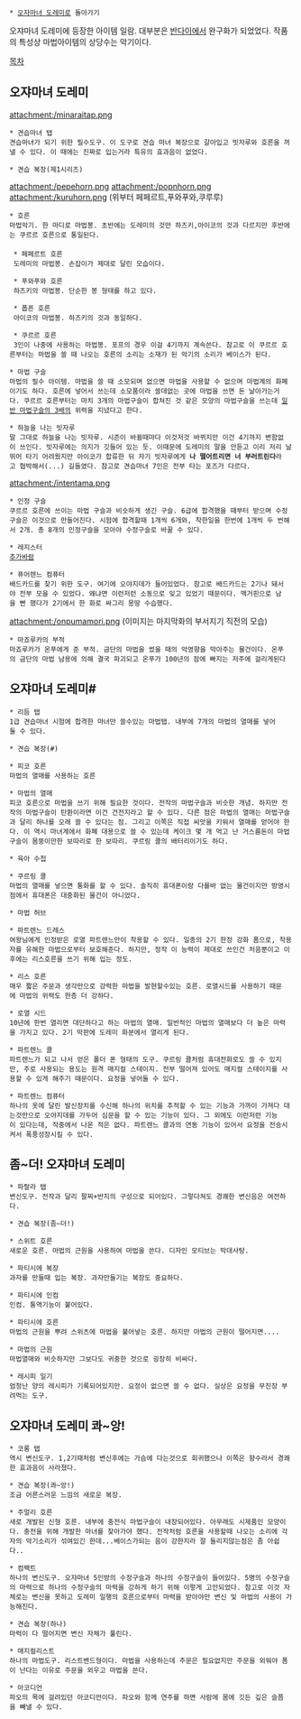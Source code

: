  * [[오자마녀 도레미]]로 돌아가기

오쟈마녀 도레미에 등장한 아이템 일람. 대부분은 [[반다이]]에서 완구화가 되었었다.
작품의 특성상 마법아이템의 상당수는 악기이다.

[[목차]]


== 오쟈마녀 도레미 ==
attachment:/minaraitap.png
 * 견습마녀 탭
 견습마녀가 되기 위한 필수도구. 이 도구로 견습 마녀 복장으로 갈아입고 빗자루와 호른을 꺼낼 수 있다. 이 때에는 진짜로 입는거라 특유의 효과음이 없었다.

 * 견습 복장(제1시리즈)


attachment:/pepehorn.png
attachment:/popnhorn.png
attachment:/kuruhorn.png
(위부터 페페르트,푸와푸와,쿠루루)
 * 호른
 마법악기. 한 마디로 마법봉. 초반에는 도레미의 것만 하즈키,아이코의 것과 다르지만 후반에는 쿠르르 호른으로 통일된다.
 
  * 페페르트 호른
  도레미의 마법봉. 손잡이가 제대로 달린 모습이다.

  * 푸와푸와 호른
  하즈키의 마법봉. 단순한 봉 형태를 하고 있다.

  * 폽픈 호른
  아이코의 마법봉. 하즈키의 것과 동일하다.

  * 쿠르르 호른
  3인이 나중에 사용하는 마법봉. 포프의 경우 이걸 4기까지 계속쓴다. 참고로 이 쿠르르 호른부터는 마법을 쓸 때 나오는 호른의 소리는 소재가 된 악기의 소리가 베이스가 된다.

 * 마법 구슬
 마법의 필수 아이템. 마법을 쓸 때 소모되며 없으면 마법을 사용할 수 없으며 마법계의 화폐이기도 하다. 호른에 넣어서 쓰는데 소모품이라 쓸데없는 곳에 마법을 쓰면 돈 날아가는거다. 쿠르르 호른부터는 마치 3개의 마법구슬이 합쳐진 것 같은 모양의 마법구슬을 쓰는데 [[샤아 아즈나블|일반 마법구슬의 3배의]] 위력을 지녔다고 한다.

 * 하늘을 나는 빗자루
 말 그대로 하늘을 나는 빗자루. 시즌이 바뀔때마다 이것저것 바뀌지만 이건 4기까지 변함없이 쓰인다. 빗자루에는 의지가 깃들어 있는 듯. 이때문에 도레미의 말을 안듣고 이리 저리 날뛰어 타기 어려웠지만 아이코가 합류한 뒤 자기 빗자루에게 '''나 떨어트리면 너 부러트린다'''라고 협박해서(...) 길들였다. 참고로 견습마녀 7인은 전부 타는 포즈가 다르다.

attachment:/intentama.png
 * 인정 구슬
 쿠르르 호른에 쓰이는 마법 구슬과 비슷하게 생긴 구슬. 6급에 합격했을 때부터 받으며 수정구슬은 이것으로 만들어진다. 시험에 합격할때 1개씩 6개와, 착한일을 한번에 1개씩 두 번해서 2개. 총 8개의 인정구슬을 모아야 수정구슬로 바꿀 수 있다.

 * 레지스터
 [[추가바람]]

 * 퓨어렌느 컴퓨터
 배드카드를 찾기 위한 도구. 여기에 오야지데가 들어있었다. 참고로 배드카드는 2기나 돼서야 전부 모을 수 있었다. 왜냐면 이런저런 소동으로 잊고 있었기 때문이다. 맥거핀으로 남을 뻔 했다가 2기에서 한 화로 싸그리 몽땅 수습했다.

attachment:/onpumamori.png
(이미지는 마지막화의 부서지기 직전의 모습)
 * 마죠루카의 부적
 마죠루카가 온푸에게 준 부적. 금단의 마법을 썼을 때의 악영향을 막아주는 물건이다. 온푸의 금단의 마법 남용에 의해 결국 파괴되고 온푸가 100년의 잠에 빠지는 저주에 걸리게된다

== 오쟈마녀 도레미# ==
 * 리듬 탭
 1급 견습마녀 시험에 합격한 마녀만 쓸수있는 마법탭. 내부에 7개의 마법의 열매를 넣어둘 수 있다.

 * 견습 복장(#)

 * 피코 호른
 마법의 열매를 사용하는 호른

 * 마법의 열매
 피코 호른으로 마법을 쓰기 위해 필요한 것이다. 전작의 마법구슬과 비슷한 개념. 하지만 전작의 마법구슬이 탄환이라면 이건 건전지라고 할 수 있다. 다른 점은 마법의 열매는 마법구슬과 달리 하나를 오래 쓸 수 있다는 점. 그리고 이쪽은 직접 씨앗을 키워서 열매를 얻어야 한다. 이 역시 마녀계에서 화폐 대용으로 쓸 수 있는데 케이크 몇 개 먹고 난 거스름돈이 마법구슬이 몸뚱이만한 보따리로 한 보따리. 쿠르링 콜의 배터리이기도 하다. 

 * 육아 수첩

 * 쿠르링 콜
 마법의 열매를 넣으면 통화를 할 수 있다. 솔직히 휴대폰이랑 다를바 없는 물건이지만 방영시점에서 휴대폰은 대중화된 물건이 아니었다. 

 * 마법 허브

 * 파트렌느 드레스
 여왕님에게 인정받은 로열 파트렌느만이 착용할 수 있다. 일종의 2기 한정 강화 폼으로, 착용자를 유해한 마법으로부터 보호해준다. 하지만, 정작 이 능력이 제대로 쓰인건 처음뿐이고 이후에는 리스호른을 쓰기 위해 입는 정도.

 * 리스 호른
 매우 짧은 주문과 생각만으로 강력한 마법을 발현할수있는 호른. 로열시드를 사용하기 때문에 마법의 위력도 한층 더 강하다.

 * 로열 시드
 10년에 한번 열리면 대단하다고 하는 마법의 열매. 일반적인 마법의 열매보다 더 높은 마력을 가지고 있다. 2기 막판에 도레미 화분에서 열리게 된다.

 * 파트렌느 콜
 파트렌느가 되고 나서 얻은 폴더 폰 형태의 도구. 쿠르링 콜처럼 휴대전화로도 쓸 수 있지만, 주로 사용되는 용도는 원격 매지컬 스테이지. 전부 떨어져 있어도 매지컬 스테이지를 사용할 수 있게 해주기 때문이다. 요정을 넣어둘 수 있다.

 * 파트렌느 컴퓨터
 하나의 옷에 달린 발신장치를 수신해 하나의 위치를 추적할 수 있는 기능과 가까이 가져다 대는것만으로 오야지데를 가두어 심문을 할 수 있는 기능이 있다. 그 외에도 이런저런 기능이 있다는데, 작중에서 나온 적은 없다. 파트렌느 콜과의 연동 기능이 있어서 요정을 전송시켜서 폭풍성장시킬 수 있다.

== 좀~더! 오쟈마녀 도레미 ==

 * 파랄라 탭
 변신도구. 전작과 달리 팔찌+반지의 구성으로 되어있다. 그렇다쳐도 경쾌한 변신음은 여전하다.

 * 견습 복장(좀~더!)

 * 스위트 호른
 새로운 호른. 마법의 근원을 사용하여 마법을 쓴다. 디자인 모티브는 막대사탕.

 * 파티시에 복장
 과자를 만들때 입는 복장. 과자만들기는 복장도 중요하다.

 * 파티시에 인컴
 인컴. 통역기능이 붙어있다.

 * 파티시에 호른
 마법의 근원을 뿌려 스위츠에 마법을 불어넣는 호른. 하지만 마법의 근원이 떨어지면....

 * 마법의 근원
 마법열매와 비슷하지만 그보다도 귀중한 것으로 굉장히 비싸다.

 * 레시피 일기
 엄청난 양의 레시피가 기록되어있지만. 요정이 없으면 쓸 수 없다. 실상은 요정을 무진장 부려먹는 도구.

== 오쟈마녀 도레미 콰~앙! ==

 * 코롱 탭
 역시 변신도구. 1,2기때처럼 변신후에는 가슴에 다는것으로 회귀했으나 이쪽은 향수라서 경쾌한 효과음이 사라졌다.

 * 견습 복장(콰~앙!)
 조금 어른스러운 느낌의 새로운 복장.

 * 주얼리 호른
 새로 개발된 신형 호른. 내부에 충전식 마법구슬이 내장되어있다. 아무래도 시제품인 모양이다. 충전을 위해 개발한 마녀를 찾아가야 했다. 전작처럼 호른을 사용할때 나오는 소리에 각자의 악기소리가 섞여있긴 한데...베이스가되는 음이 강한지라 잘 들리지않는점은 좀 아쉽다..

 * 컴팩트
 하나의 변신도구. 오쟈마녀 5인방의 수정구슬과 하나의 수정구슬이 들어있다. 5명의 수정구슬의 마력으로 하나의 수정구슬의 마력을 강하게 하기 위해 이렇게 고안되었다. 참고로 이것 자체로는 변신을 못하고 도레미 일행의 호른으로부터 마력을 받아야만 변신 및 마법의 사용이 가능해진다.

 * 견습 복장(하나)
 마력이 다 떨어지면 변신 자체가 풀린다.

 * 매지컬리스트
 하나의 마법도구. 리스트밴드형이다. 마법을 사용하는데 주문은 필요없지만 주문을 외워야 폼이 난다는 이유로 주문을 외우고 마법을 쓴다.

 * 아코디언
 파오의 목에 걸려있던 아코디언이다. 파오와 함께 연주를 하면 사람에 몸에 깃든 깊은 슬픔을 빼낼 수 있다.
